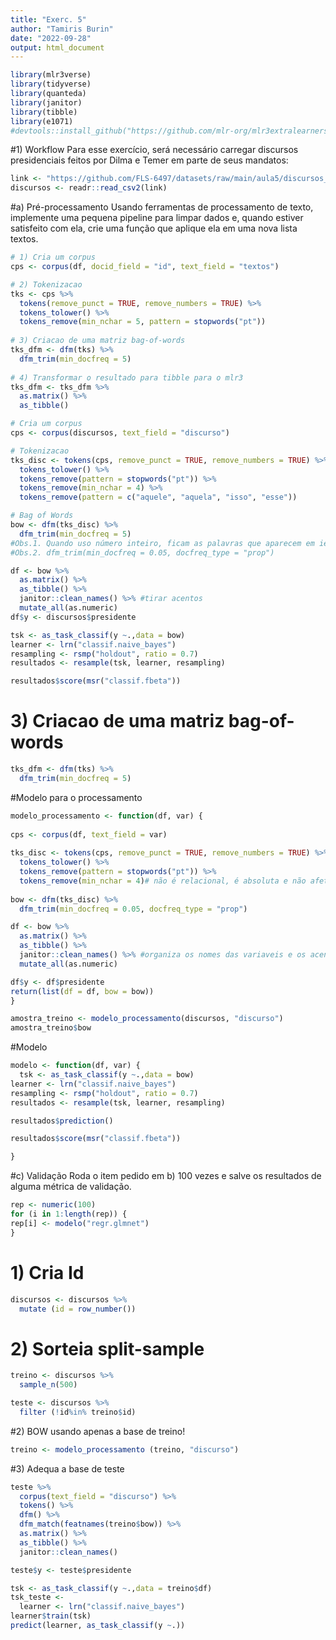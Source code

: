 ---
title: "Exerc. 5"
author: "Tamiris Burin"
date: "2022-09-28"
output: html_document
---

```{r}
library(mlr3verse)
library(tidyverse)
library(quanteda)
library(janitor)
library(tibble)
library(e1071)
#devtools::install_github("https://github.com/mlr-org/mlr3extralearners")
```

#1) Workflow
Para esse exercício, será necessário carregar discursos presidenciais feitos por Dilma e Temer em parte de seus mandatos:

```{r}
link <- "https://github.com/FLS-6497/datasets/raw/main/aula5/discursos_presidenciais.csv"
discursos <- readr::read_csv2(link)
```

#a) Pré-processamento
Usando ferramentas de processamento de texto, implemente uma pequena pipeline para limpar dados e, quando estiver satisfeito com ela, crie uma função que aplique ela em uma nova lista textos.

```{r}
# 1) Cria um corpus
cps <- corpus(df, docid_field = "id", text_field = "textos")

# 2) Tokenizacao
tks <- cps %>%
  tokens(remove_punct = TRUE, remove_numbers = TRUE) %>%
  tokens_tolower() %>%
  tokens_remove(min_nchar = 5, pattern = stopwords("pt"))
  
# 3) Criacao de uma matriz bag-of-words
tks_dfm <- dfm(tks) %>%
  dfm_trim(min_docfreq = 5)
  
# 4) Transformar o resultado para tibble para o mlr3
tks_dfm <- tks_dfm %>%
  as.matrix() %>%
  as_tibble()
```

```{r}
# Cria um corpus
cps <- corpus(discursos, text_field = "discurso")

# Tokenizacao
tks_disc <- tokens(cps, remove_punct = TRUE, remove_numbers = TRUE) %>%
  tokens_tolower() %>% 
  tokens_remove(pattern = stopwords("pt")) %>% 
  tokens_remove(min_nchar = 4) %>% 
  tokens_remove(pattern = c("aquele", "aquela", "isso", "esse"))

# Bag of Words
bow <- dfm(tks_disc) %>% 
  dfm_trim(min_docfreq = 5) 
#Obs.1. Quando uso número inteiro, ficam as palavras que aparecem em ie. cinco documentos diferentes, porque quero ter variáveis que ajudem a separar mais de um documento.
#Obs.2. dfm_trim(min_docfreq = 0.05, docfreq_type = "prop")
```

```{r}
df <- bow %>% 
  as.matrix() %>% 
  as_tibble() %>% 
  janitor::clean_names() %>% #tirar acentos
  mutate_all(as.numeric)
df$y <- discursos$presidente
```
```{r}
tsk <- as_task_classif(y ~.,data = bow)
learner <- lrn("classif.naive_bayes")
resampling <- rsmp("holdout", ratio = 0.7)
resultados <- resample(tsk, learner, resampling)

resultados$score(msr("classif.fbeta"))
```

# 3) Criacao de uma matriz bag-of-words
```{r}
tks_dfm <- dfm(tks) %>%
  dfm_trim(min_docfreq = 5)
```

#Modelo para o processamento
```{r}
modelo_processamento <- function(df, var) {
  
cps <- corpus(df, text_field = var)
    
tks_disc <- tokens(cps, remove_punct = TRUE, remove_numbers = TRUE) %>%
  tokens_tolower() %>% 
  tokens_remove(pattern = stopwords("pt")) %>% 
  tokens_remove(min_nchar = 4)# não é relacional, é absoluta e não afeta como seria remova palavras que não ocorrem em 5% dos documentos, é relativa. Qualquer tranformação que é relativa, tem potencial de vazamento. Qualquer tranformação que tenha essa característica relacional, ela corre o risco de vazamento para o teste. O paper foi treinado com vazamentos para o banco de teste.
  
bow <- dfm(tks_disc) %>%
  dfm_trim(min_docfreq = 0.05, docfreq_type = "prop")

df <- bow %>% 
  as.matrix() %>% 
  as_tibble() %>% 
  janitor::clean_names() %>% #organiza os nomes das variaveis e os acentos gráficos
  mutate_all(as.numeric)

df$y <- df$presidente
return(list(df = df, bow = bow))
}
```

```{r}
amostra_treino <- modelo_processamento(discursos, "discurso")
amostra_treino$bow
```

#Modelo
```{r}
modelo <- function(df, var) {
  tsk <- as_task_classif(y ~.,data = bow)
learner <- lrn("classif.naive_bayes")
resampling <- rsmp("holdout", ratio = 0.7)
resultados <- resample(tsk, learner, resampling)

resultados$prediction()

resultados$score(msr("classif.fbeta"))

}
```


#c) Validação
Roda o item pedido em b) 100 vezes e salve os resultados de alguma métrica de validação.
```{r}
rep <- numeric(100)
for (i in 1:length(rep)) {
rep[i] <- modelo("regr.glmnet")
}
```

# 1) Cria Id
```{r}
discursos <- discursos %>% 
  mutate (id = row_number())
```

# 2) Sorteia split-sample
```{r}
treino <- discursos %>% 
  sample_n(500)

teste <- discursos %>% 
  filter (!id%in% treino$id)
```

#2) BOW usando apenas a base de treino!
```{r}
treino <- modelo_processamento (treino, "discurso")
```

#3) Adequa a base de teste
```{r}
teste %>% 
  corpus(text_field = "discurso") %>% 
  tokens() %>% 
  dfm() %>% 
  dfm_match(featnames(treino$bow)) %>% 
  as.matrix() %>% 
  as_tibble() %>% 
  janitor::clean_names()

teste$y <- teste$presidente
```

```{r}
tsk <- as_task_classif(y ~.,data = treino$df)
tsk_teste <- 
  learner <- lrn("classif.naive_bayes")
learner$train(tsk)
predict(learner, as_task_classif(y ~.))
```


